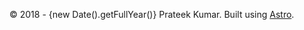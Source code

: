 ---
---


<footer class="prose dark:prose-invert max-w-none text-center my-4">

&copy; 2018 - {new Date().getFullYear()} Prateek Kumar. Built using
[Astro](https://astro.build). <AppVersion />

</footer>
